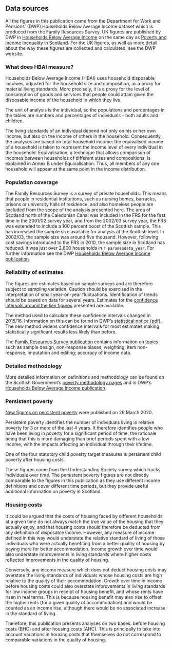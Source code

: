 ## Data sources

All the figures in this publication come from the Department for Work and Pensions' (DWP) Households Below Average Income dataset which is produced from the Family Resources Survey. UK figures are published by DWP in [Households Below Average Income](www.gov.uk/government/collections/households-below-average-income-hbai--2) on the same day as [Poverty and Income Inequality in Scotland](./). For the UK figures, as well as more detail about the way these figures are collected and calculated, see the DWP website.

### What does HBAI measure?

Households Below Average Income (HBAI) uses household disposable incomes, adjusted for the household size and composition, as a proxy for material living standards. More precisely, it is a proxy for the level of consumption of goods and services that people could attain given the disposable income of the household in which they live.

The unit of analysis is the individual, so the populations and percentages in the tables are numbers and percentages of individuals - both adults and children.

The living standards of an individual depend not only on his or her own income, but also on the income of others in the household. Consequently, the analyses are based on total household income: the equivalised income of a household is taken to represent the income level of every individual in the household. Equivalisation, a technique that allows comparison of incomes between households of different sizes and compositions, is explained in Annex B under Equivalisation. Thus, all members of any one household will appear at the same point in the income distribution.

### Population coverage

The Family Resources Survey is a survey of private households. This means that people in residential institutions, such as nursing homes, barracks, prisons or university halls of residence, and also homeless people are excluded from the scope of the analysis presented here. The area of Scotland north of the Caledonian Canal was included in the FRS for the first time in the 2001/02 survey year, and from the 2002/03 survey year, the FRS was extended to include a 100 percent boost of the Scottish sample. This has increased the sample size available for analysis at the Scottish level. In 2002/03, the sample size was around five thousand. However, following cost savings introduced to the FRS in 2010, the sample size in Scotland has reduced. It was just over 2,800 households in `r params$data_year`. For further information see the DWP [Households Below Average Income publication](www.gov.uk/government/collections/households-below-average-income-hbai--2).

### Reliability of estimates

The figures are estimates based on sample surveys and are therefore subject to sampling variation. Caution should be exercised in the interpretation of small year-on-year fluctuations. Identification of trends should be based on data for several years. Estimates for the [confidence intervals around the key figures](https://www.gov.scot/publications/confidence-intervals-for-poverty-statistics/) presented are available.

The method used to calculate these confidence intervals changed in 2015/16. Information on this can be found in DWP's [statistical notice (pdf)](https://assets.publishing.service.gov.uk/government/uploads/system/uploads/attachment_data/file/592042/dwp-family-household-income-stats-estimating-uncertainty-statistical-notice.pdf). The new method widens confidence intervals for most estimates making statistically significant results less likely than before.

The [Family Resources Survey publication](www.gov.uk/government/collections/family-resources-survey--2#background-information-and-guidance) contains information on topics such as sample design, non-response biases, weighting; item non-response, imputation and editing; accuracy of income data.

### Detailed methodology

More detailed information on definitions and methodology can be found on the Scottish Government's [poverty methodology pages](www.gov.scot/publications/poverty-in-scotland-methodology/) and in DWP's [Households Below Average Income publication](https://www.gov.uk/government/collections/households-below-average-income-hbai--2).

### Persistent poverty

[New figures on persistent poverty](persistent.html) were published on 26 March 2020.

Persistent poverty identifies the number of individuals living in relative poverty for 3 or more of the last 4 years. It therefore identifies people who have been living in poverty for a significant period of time, the rationale being that this is more damaging than brief periods spent with a low income, with the impacts affecting an individual through their lifetime.

One of the four statutory child poverty target measures is persistent child poverty after housing costs.

These figures come from the Understanding Society survey which tracks individuals over time. The persistent poverty figures are not directly comparable to the figures in this publication as they use different income definitions and cover different time periods, but they provide useful additional information on poverty in Scotland.

### Housing costs

It could be argued that the costs of housing faced by different households at a given time do not always match the true value of the housing that they actually enjoy, and that housing costs should therefore be deducted from any definition of disposable income. However, any measure of income defined in this way would understate the relative standard of living of those individuals who were actually benefiting from a better quality of housing by paying more for better accommodation. Income growth over time would also understate improvements in living standards where higher costs reflected improvements in the quality of housing.

Conversely, any income measure which does not deduct housing costs may overstate the living standards of individuals whose housing costs are high relative to the quality of their accommodation. Growth over time in income before housing costs could also overstate improvements in living standards for low income groups in receipt of housing benefit, and whose rents have risen in real terms. This is because housing benefit may also rise to offset the higher rents (for a given quality of accommodation) and would be counted as an income rise, although there would be no associated increase in the standard of living.

Therefore, this publication presents analyses on two bases: before housing costs (BHC) and after housing costs (AHC). This is principally to take into account variations in housing costs that themselves do not correspond to comparable variations in the quality of housing.

